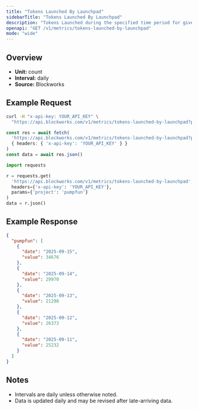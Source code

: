 ```yaml
---
title: "Tokens Launched By Launchpad"
sidebarTitle: "Tokens Launched By Launchpad"
description: "Tokens Launched during the specified time period for given launchpad."
openapi: "GET /v1/metrics/tokens-launched-by-launchpad"
mode: "wide"
---
```


## Overview

- **Unit:** count
- **Interval:** daily
- **Source:** Blockworks

## Example Request

<CodeGroup>

```bash cURL
curl -H "x-api-key: YOUR_API_KEY" \
  "https://api.blockworks.com/v1/metrics/tokens-launched-by-launchpad?project=pumpfun"
```

```typescript TypeScript
const res = await fetch(
  'https://api.blockworks.com/v1/metrics/tokens-launched-by-launchpad?project=pumpfun',
  { headers: { 'x-api-key': 'YOUR_API_KEY' } }
)
const data = await res.json()
```

```python Python
import requests

r = requests.get(
  'https://api.blockworks.com/v1/metrics/tokens-launched-by-launchpad',
  headers={'x-api-key': 'YOUR_API_KEY'},
  params={'project': 'pumpfun'}
)
data = r.json()
```

</CodeGroup>

## Example Response

```json
{
  "pumpfun": [
    {
      "date": "2025-09-15",
      "value": 34676
    },
    {
      "date": "2025-09-14",
      "value": 29970
    },
    {
      "date": "2025-09-13",
      "value": 21298
    },
    {
      "date": "2025-09-12",
      "value": 26373
    },
    {
      "date": "2025-09-11",
      "value": 25232
    }
  ]
}
```

## Notes
- Intervals are daily unless otherwise noted.
- Data is updated daily and may be revised after late-arriving data.